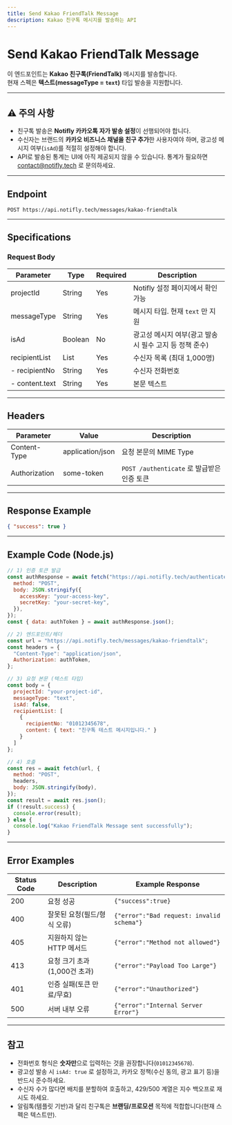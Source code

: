 ```yaml
---
title: Send Kakao FriendTalk Message
description: Kakao 친구톡 메시지를 발송하는 API
---
```


# Send Kakao FriendTalk Message

이 엔드포인트는 **Kakao 친구톡(FriendTalk)** 메시지를 발송합니다.  
현재 스펙은 **텍스트(messageType = `text`)** 타입 발송을 지원합니다.

---

## ⚠️ 주의 사항

- 친구톡 발송은 **Notifly 카카오톡 자가 발송 설정**이 선행되어야 합니다.  
- 수신자는 브랜드의 **카카오 비즈니스 채널을 친구 추가**한 사용자여야 하며, 광고성 메시지 여부(`isAd`)를 적절히 설정해야 합니다.  
- API로 발송된 통계는 UI에 아직 제공되지 않을 수 있습니다. 통계가 필요하면 contact@notifly.tech 로 문의하세요.

---

## Endpoint

`POST https://api.notifly.tech/messages/kakao-friendtalk`

---

## Specifications

### Request Body

| Parameter      | Type    | Required | Description                                              |
|----------------|---------|----------|----------------------------------------------------------|
| projectId      | String  | Yes      | Notifly 설정 페이지에서 확인 가능                        |
| messageType    | String  | Yes      | 메시지 타입. 현재 `text` 만 지원                         |
| isAd           | Boolean | No       | 광고성 메시지 여부(광고 발송 시 필수 고지 등 정책 준수)   |
| recipientList  | List    | Yes      | 수신자 목록 (최대 1,000명)                               |
| - recipientNo  | String  | Yes      | 수신자 전화번호                                          |
| - content.text | String  | Yes      | 본문 텍스트                                              |

---

## Headers

| Parameter     | Value            | Description                              |
|---------------|------------------|------------------------------------------|
| Content-Type  | application/json | 요청 본문의 MIME Type                     |
| Authorization | some-token       | `POST /authenticate` 로 발급받은 인증 토큰 |

---

## Response Example

```json
{ "success": true }
```

---

## Example Code (Node.js)

```js
// 1) 인증 토큰 발급
const authResponse = await fetch("https://api.notifly.tech/authenticate", {
  method: "POST",
  body: JSON.stringify({
    accessKey: "your-access-key",
    secretKey: "your-secret-key",
  }),
});
const { data: authToken } = await authResponse.json();

// 2) 엔드포인트/헤더
const url = "https://api.notifly.tech/messages/kakao-friendtalk";
const headers = {
  "Content-Type": "application/json",
  Authorization: authToken,
};

// 3) 요청 본문 (텍스트 타입)
const body = {
  projectId: "your-project-id",
  messageType: "text",
  isAd: false,
  recipientList: [
    {
      recipientNo: "01012345678",
      content: { text: "친구톡 테스트 메시지입니다." }
    }
  ]
};

// 4) 호출
const res = await fetch(url, {
  method: "POST",
  headers,
  body: JSON.stringify(body),
});
const result = await res.json();
if (!result.success) {
  console.error(result);
} else {
  console.log("Kakao FriendTalk Message sent successfully");
}
```

---

## Error Examples

| Status Code | Description                     | Example Response                             |
|-------------|---------------------------------|----------------------------------------------|
| 200         | 요청 성공                       | `{"success":true}`                           |
| 400         | 잘못된 요청(필드/형식 오류)     | `{"error":"Bad request: invalid schema"}`    |
| 405         | 지원하지 않는 HTTP 메서드       | `{"error":"Method not allowed"}`             |
| 413         | 요청 크기 초과(1,000건 초과)    | `{"error":"Payload Too Large"}`              |
| 401         | 인증 실패(토큰 만료/무효)       | `{"error":"Unauthorized"}`                   |
| 500         | 서버 내부 오류                  | `{"error":"Internal Server Error"}`          |

---

## 참고

- 전화번호 형식은 **숫자만**으로 입력하는 것을 권장합니다(`01012345678`).  
- 광고성 발송 시 `isAd: true` 로 설정하고, 카카오 정책(수신 동의, 광고 표기 등)을 반드시 준수하세요.  
- 수신자 수가 많다면 배치를 분할하여 호출하고, 429/500 계열은 지수 백오프로 재시도 하세요.  
- 알림톡(템플릿 기반)과 달리 친구톡은 **브랜딩/프로모션** 목적에 적합합니다(현재 스펙은 텍스트만).
